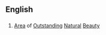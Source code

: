 ==English==
{{wikipedia|Area of Outstanding Natural Beauty}}

==={{initialism}}===
{{en-initialism}}

# [[area|Area]] of [[outstanding|Outstanding]] [[natural|Natural]] [[beauty|Beauty]]